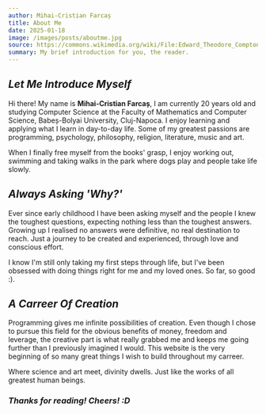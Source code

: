 ```yaml
---
author: Mihai-Cristian Farcaș
title: About Me
date: 2025-01-18
image: /images/posts/aboutme.jpg
source: https://commons.wikimedia.org/wiki/File:Edward_Theodore_Compton_Großglockner_von_der_Prager_Hütte_aus.jpg
summary: My brief introduction for you, the reader.
---
```


## _Let Me Introduce Myself_

Hi there! My name is **Mihai-Cristian Farcaș**, I am currently 20 years old and
studying Computer Science at the Faculty of Mathematics and Computer Science,
Babeș-Bolyai University, Cluj-Napoca. I enjoy learning and applying what I learn
in day-to-day life. Some of my greatest passions are programming, psychology,
philosophy, religion, literature, music and art.

When I finally free myself from the books' grasp, I enjoy working out, swimming
and taking walks in the park where dogs play and people take life slowly.

## _Always Asking 'Why?'_

Ever since early childhood I have been asking myself and the people I knew the toughest questions, expecting nothing less than the toughest answers. Growing up I realised no answers were definitive, no real destination to reach. Just a journey to be created and experienced, through love and conscious effort.

I know I'm still only taking my first steps through life, but I've been obsessed with doing things right for me and my loved ones. So far, so good :).

## _A Carreer Of Creation_

Programming gives me infinite possibilities of creation. Even though I chose to pursue this field for the obvious benefits of money, freedom and leverage, the creative part is what really grabbed me and keeps me going further than I previously imagined I would. This website is the very beginning of so many great things I wish to build throughout my carreer.

Where science and art meet, divinity dwells. Just like the works of all greatest human beings.

### _Thanks for reading! Cheers! :D_
